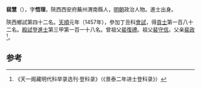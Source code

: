 '''裴慧'''（{{bd|1427年||？}}），字'''悟理'''，陝西西安府蕪州渭南縣人，[[明朝|明朝]]政治人物。進士出身。

陝西鄉試第四十二名。[[天顺_(明朝)|天順]]元年（1457年），參加丁丑科[[會試|會試]]，得[[貢士|貢士]]第一百八十二名。[[殿試|殿試]]登[[進士|進士]]第三甲第一百一十八名。曾祖父[[裴復禮|裴復禮]]。祖父[[裴守信|裴守信]]。父亲[[裴政|裴政]]<ref>《天一阁藏明代科举录选刊·登科录》（《景泰二年进士登科录》）</ref>。

==参考==
{{reflist}}
{{明朝人物小作品}}
{{天順元年丁丑科殿試金榜}}